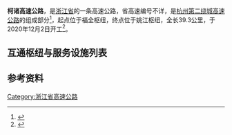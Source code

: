 {{浙江未来建设}}
{{中国高速公路信息框
|省名=Zhejiang
|编号=
|名称=柯诸高速公路
|路线简称=柯诸
|起点={{China Expwy Name|S9|P=Zhejiang}}{{China Expwy Name|S42|P=Zhejiang}}福全枢纽
|终点={{China Expwy Name|S26|P=Zhejiang}}姚江枢纽
|规划总里程=39.3
|始建日期=2020年12月2日
|最近通车日期=
}}
'''柯诸高速公路'''，是[[浙江省|浙江省]]的一条高速公路，省高速编号不详，是[[杭州第二绕城高速公路|杭州第二绕城高速公路]]的组成部分<ref>{{Cite web|title=杭州二绕所有未通车路段将全部开工建设-杭州新闻中心-杭州网|url=https://hznews.hangzhou.com.cn/chengshi/content/2021-12/03/content_8109676.htm|access-date=2021-12-03|work=hznews.hangzhou.com.cn|archive-date=2021-12-03|archive-url=https://web.archive.org/web/20211203025051/https://hznews.hangzhou.com.cn/chengshi/content/2021-12/03/content_8109676.htm|dead-url=no}}</ref>，起点位于{{China Expwy Name|S9|P=Zhejiang}}{{China Expwy Name|S42|P=Zhejiang}}福全枢纽，终点位于{{China Expwy Name|S26|P=Zhejiang}}姚江枢纽，全长39.3公里，于2020年12月2日开工<ref>{{Cite web|title=柯诸高速昨开工|url=http://www.sx.gov.cn/art/2020/12/3/art_1462941_59237651.html|accessdate=2020-12-07|work=www.sx.gov.cn|archive-date=2020-12-07|archive-url=https://web.archive.org/web/20201207125551/http://www.sx.gov.cn/art/2020/12/3/art_1462941_59237651.html|dead-url=no}}</ref>。

==互通枢纽与服务设施列表==
{{Start expwy exit box|place=1}}
{{Expwy exit item|type=H|name=福全|state=U|place=[[绍兴市|绍兴市]]<br/>[[柯桥区|柯桥区]]|place rows=2|highway connection={{China Expwy Name|S9|P=Zhejiang}}<br/>{{China Expwy Name|S42|P=Zhejiang}}}}
{{Expwy exit item|type=E|name=漓渚|state=U}}
{{Expwy exit item|type=ES|name=店口|state=U|place=[[绍兴市|绍兴市]]<br/>[[诸暨市|诸暨市]]|place rows=5}}
{{Expwy exit item|type=E|name=店口南|state=U}}
{{Expwy exit item|type=E|name=姚江|state=U}}
{{Expwy exit item|type=H|name=姚江|state=U|highway connection={{China Expwy Name|S26|P=Zhejiang}}}}
{{Expwy exit item|type=MT|name=姚江|state=U|road connection=北二环路}}
{{End expwy exit box|place=1}}

==参考资料==
{{Reflist}}
{{浙江省高速公路}}
{{浙江小作品}}
[[Category:浙江省高速公路|Category:浙江省高速公路]]